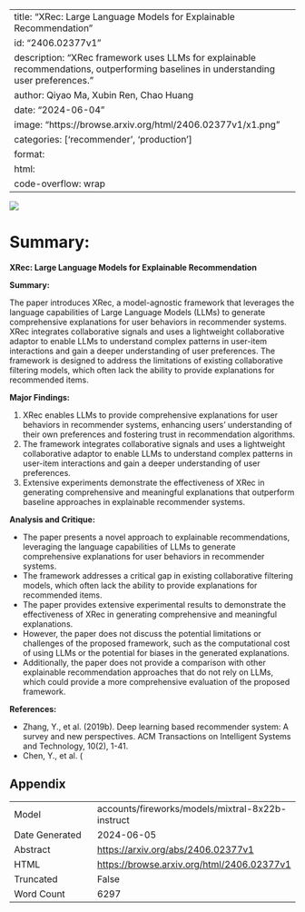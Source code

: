 
---
title: "XRec: Large Language Models for Explainable Recommendation"
id: "2406.02377v1"
description: "XRec framework uses LLMs for explainable recommendations, outperforming baselines in understanding user preferences."
author: Qiyao Ma, Xubin Ren, Chao Huang
date: "2024-06-04"
image: "https://browse.arxiv.org/html/2406.02377v1/x1.png"
categories: ['recommender', 'production']
format:
  html:
    code-overflow: wrap
---

![](https://browse.arxiv.org/html/2406.02377v1/x1.png)

# Summary:

**XRec: Large Language Models for Explainable Recommendation**

**Summary:**

The paper introduces XRec, a model-agnostic framework that leverages the language capabilities of Large Language Models (LLMs) to generate comprehensive explanations for user behaviors in recommender systems. XRec integrates collaborative signals and uses a lightweight collaborative adaptor to enable LLMs to understand complex patterns in user-item interactions and gain a deeper understanding of user preferences. The framework is designed to address the limitations of existing collaborative filtering models, which often lack the ability to provide explanations for recommended items.

**Major Findings:**

1. XRec enables LLMs to provide comprehensive explanations for user behaviors in recommender systems, enhancing users’ understanding of their own preferences and fostering trust in recommendation algorithms.
2. The framework integrates collaborative signals and uses a lightweight collaborative adaptor to enable LLMs to understand complex patterns in user-item interactions and gain a deeper understanding of user preferences.
3. Extensive experiments demonstrate the effectiveness of XRec in generating comprehensive and meaningful explanations that outperform baseline approaches in explainable recommender systems.

**Analysis and Critique:**

* The paper presents a novel approach to explainable recommendations, leveraging the language capabilities of LLMs to generate comprehensive explanations for user behaviors in recommender systems.
* The framework addresses a critical gap in existing collaborative filtering models, which often lack the ability to provide explanations for recommended items.
* The paper provides extensive experimental results to demonstrate the effectiveness of XRec in generating comprehensive and meaningful explanations.
* However, the paper does not discuss the potential limitations or challenges of the proposed framework, such as the computational cost of using LLMs or the potential for biases in the generated explanations.
* Additionally, the paper does not provide a comparison with other explainable recommendation approaches that do not rely on LLMs, which could provide a more comprehensive evaluation of the proposed framework.

**References:**

* Zhang, Y., et al. (2019b). Deep learning based recommender system: A survey and new perspectives. ACM Transactions on Intelligent Systems and Technology, 10(2), 1-41.
* Chen, Y., et al. (

## Appendix

|          |          |
|----------|----------|
| Model     | accounts/fireworks/models/mixtral-8x22b-instruct       |
| Date Generated     | 2024-06-05       |
| Abstract | [https://arxiv.org/abs/2406.02377v1](https://arxiv.org/abs/2406.02377v1)        |
| HTML     | [https://browse.arxiv.org/html/2406.02377v1](https://browse.arxiv.org/html/2406.02377v1)       |
| Truncated       | False       |
| Word Count       | 6297       |
